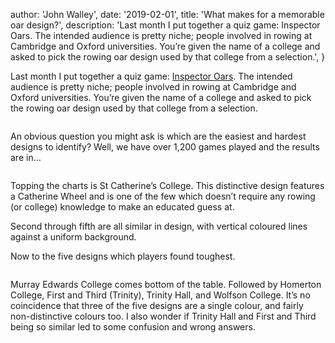 
  author: 'John Walley',
  date: '2019-02-01',
  title: 'What makes for a memorable oar design?',
  description:
    'Last month I put together a quiz game: Inspector Oars. The intended audience is pretty niche; people involved in rowing at Cambridge and Oxford universities. You’re given the name of a college and asked to pick the rowing oar design used by that college from a selection.',
}


Last month I put together a quiz game: [Inspector Oars](https://www.inspectoroars.com/). The intended audience is pretty niche; people involved in rowing at Cambridge and Oxford universities. You’re given the name of a college and asked to pick the rowing oar design used by that college from a selection.

<Image src={inspectorOars} alt="" />

An obvious question you might ask is which are the easiest and hardest designs to identify? Well, we have over 1,200 games played and the results are in…

<Image src={chart1} alt="" />

Topping the charts is St Catherine’s College. This distinctive design features a Catherine Wheel and is one of the few which doesn’t require any rowing (or college) knowledge to make an educated guess at.

Second through fifth are all similar in design, with vertical coloured lines against a uniform background.

Now to the five designs which players found toughest.

<Image src={chart2} alt="" />

Murray Edwards College comes bottom of the table. Followed by Homerton College, First and Third (Trinity), Trinity Hall, and Wolfson College. It’s no coincidence that three of the five designs are a single colour, and fairly non-distinctive colours too. I also wonder if Trinity Hall and First and Third being so similar led to some confusion and wrong answers.